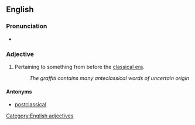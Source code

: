 ==English==

===Pronunciation===
* {{a|RP}} {{IPA|/æntɪˈklæsɪk(ɘ)l/|lang=en}}

===Adjective===
{{head|en|adjectives}}

# Pertaining to something from before the [[classical era]].
#: ''The graffiti contains many anteclassical words of uncertain origin''

====Antonyms====
* [[postclassical]]

[[Category:English adjectives]]